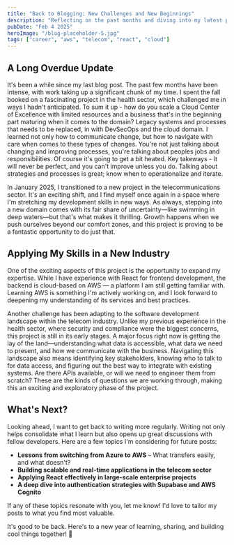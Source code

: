```yaml
---
title: "Back to Blogging: New Challenges and New Beginnings"
description: "Reflecting on the past months and diving into my latest project in the telecom sector."
pubDate: "Feb 4 2025"
heroImage: "/blog-placeholder-5.jpg"
tags: ["career", "aws", "telecom", "react", "cloud"]
---
```



## A Long Overdue Update

It's been a while since my last blog post. The past few months have been intense, with work taking up a significant chunk of my time. I spent the fall booked on a fascinating project in the health sector, which challenged me in ways I hadn't anticipated. To sum it up - how do you scale a Cloud Center of Excellence with limited resources and a business that's in the beginning part maturing when it comes to the domain? Legacy systems and processes that needs to be replaced, in with DevSecOps and the cloud domain. I learned not only how to communicate change, but how to navigate with care when comes to these types of changes. You're not just talking about changing and improving processes, you're talking about peoples jobs and responsibilities. Of course it's going to get a bit heated. Key takeways - It will never be perfect, and you can't improve unless you do. Talking about strategies and processes is great; know when to operationalize and iterate.

In January 2025, I transitioned to a new project in the telecommunications sector. It's an exciting shift, and I find myself once again in a space where I'm stretching my development skills in new ways. As always, stepping into a new domain comes with its fair share of uncertainty—like swimming in deep waters—but that's what makes it thrilling. Growth happens when we push ourselves beyond our comfort zones, and this project is proving to be a fantastic opportunity to do just that.

## Applying My Skills in a New Industry

One of the exciting aspects of this project is the opportunity to expand my expertise. While I have experience with React for frontend development, the backend is cloud-based on AWS — a platform I am still getting familiar with. Learning AWS is something I'm actively working on, and I look forward to deepening my understanding of its services and best practices.

Another challenge has been adapting to the software development landscape within the telecom industry. Unlike my previous experience in the health sector, where security and compliance were the biggest concerns, this project is still in its early stages. A major focus right now is getting the lay of the land—understanding what data is accessible, what data we need to present, and how we communicate with the business. Navigating this landscape also means identifying key stakeholders, knowing who to talk to for data access, and figuring out the best way to integrate with existing systems. Are there APIs available, or will we need to engineer them from scratch? These are the kinds of questions we are working through, making this an exciting and exploratory phase of the project.

## What's Next?

Looking ahead, I want to get back to writing more regularly. Writing not only helps consolidate what I learn but also opens up great discussions with fellow developers. Here are a few topics I'm considering for future posts:

- **Lessons from switching from Azure to AWS** – What transfers easily, and what doesn't?
- **Building scalable and real-time applications in the telecom sector**
- **Applying React effectively in large-scale enterprise projects**
- **A deep dive into authentication strategies with Supabase and AWS Cognito**

If any of these topics resonate with you, let me know! I'd love to tailor my posts to what you find most valuable.

It's good to be back. Here's to a new year of learning, sharing, and building cool things together! 🚀

